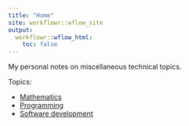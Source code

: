 ```yaml
---
title: "Home"
site: workflowr::wflow_site
output:
  workflowr::wflow_html:
    toc: false
---
```


My personal notes on miscellaneous technical topics.

Topics:

* [Mathematics](math.html)
* [Programming](programming.html)
* [Software development](software.html)
